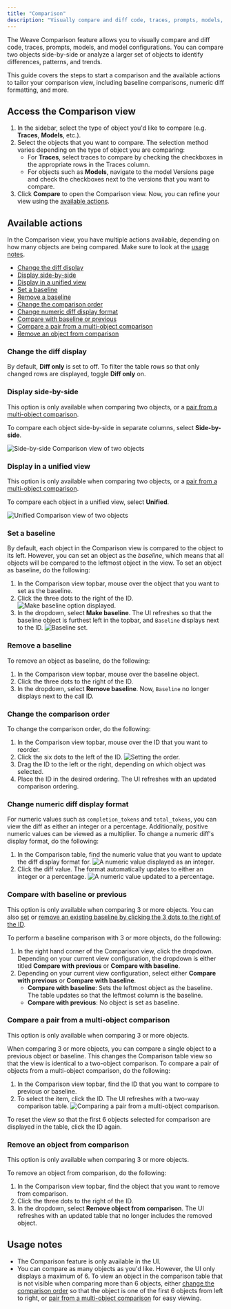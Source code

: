 ```yaml
---
title: "Comparison"
description: "Visually compare and diff code, traces, prompts, models, and configurations"
---
```


The Weave Comparison feature allows you to visually compare and diff code, traces, prompts, models, and model configurations.  You can compare two objects side-by-side or analyze a larger set of objects to identify differences, patterns, and trends.

This guide covers the steps to start a comparison and the available actions to tailor your comparison view, including baseline comparisons, numeric diff formatting, and more. 

## Access the Comparison view

1. In the sidebar, select the type of object you'd like to compare (e.g. **Traces**, **Models**, etc.).
2. Select the objects that you want to compare. The selection method varies depending on the type of object you are comparing:
   - For **Traces**, select traces to compare by checking the checkboxes in the appropriate rows in the Traces column.
   - For objects such as **Models**, navigate to the model Versions page and check the checkboxes next to the  versions that you want to compare.
3. Click **Compare** to open the Comparison view. Now, you can refine your view using the [available actions](#available-actions).

## Available actions

In the Comparison view, you have multiple actions available, depending on how many objects are being compared. Make sure to look at the [usage notes](#usage-notes).

- [Change the diff display](#change-the-diff-display)
- [Display side-by-side](#display-side-by-side)
- [Display in a unified view](#display-in-a-unified-view)
- [Set a baseline](#set-a-baseline)
- [Remove a baseline](#remove-a-baseline)
- [Change the comparison order](#change-the-comparison-order)
- [Change numeric diff display format](#change-numeric-diff-display-format)
- [Compare with baseline or previous](#compare-with-baseline-or-previous)
- [Compare a pair from a multi-object comparison](#compare-a-pair-from-a-multi-object-comparison)
- [Remove an object from comparison](#remove-an-object-from-comparison)

### Change the diff display

By default, **Diff only** is set to off. To filter the table rows so that only changed rows are displayed, toggle **Diff only** on. 

### Display side-by-side 

This option is only available when comparing two objects, or a [pair from a multi-object comparison](#compare-a-pair-from-a-multi-object-comparison).

To compare each object side-by-side in separate columns, select **Side-by-side**. 

![Side-by-side Comparison view of two objects](/weave/guides/tools/imgs/comparison-2objs-sidebyside.png)

### Display in a unified view

This option is only available when comparing two objects, or a [pair from a multi-object comparison](#compare-a-pair-from-a-multi-object-comparison).

To compare each object in a unified view, select **Unified**. 

![Unified Comparison view of two objects](/weave/guides/tools/imgs/comparison-2objs-unified.png)

### Set a baseline

By default, each object in the Comparison view is compared to the object to its left. However, you can set an object as the _baseline_, which means that all objects will be compared to the leftmost object in the view.
To set an object as baseline, do the following:

1. In the Comparison view topbar, mouse over the object that you want to set as the baseline.
2. Click the three dots to the right of the ID.
   ![Make baseline option displayed.](/weave/guides/tools/imgs/comparison-2objs-baseline.png)
3. In the dropdown, select **Make baseline**. The UI refreshes so that the baseline object is furthest left in the topbar, and `Baseline` displays next to the ID.
    ![Baseline set.](/weave/guides/tools/imgs/comparison-2objs-baseline-set.png)

### Remove a baseline

To remove an object as baseline, do the following:

1. In the Comparison view topbar, mouse over the baseline object.
2. Click the three dots to the right of the ID.
3. In the dropdown, select **Remove baseline**. Now, `Baseline` no longer displays next to the call ID.

### Change the comparison order

To change the comparison order, do the following:

1. In the Comparison view topbar, mouse over the ID that you want to reorder. 
2. Click the six dots to the left of the ID.
   ![Setting the order.](/weave/guides/tools/imgs/comparison-2objs-reorder.png)
3. Drag the ID to the left or the right, depending on which object was selected. 
4. Place the ID in the desired ordering. The UI refreshes with an updated comparison ordering.

### Change numeric diff display format 

For numeric values such as `completion_tokens` and `total_tokens`, you can view the diff as either an integer or a percentage. Additionally, positive numeric values can be viewed as a multiplier. To change a numeric diff's display format, do the following:

1. In the Comparison table, find the numeric value that you want to update the diff display format for.
    ![A numeric value displayed as an integer.](/weave/guides/tools/imgs/comparison-2objs-numericdiffformat.png)
2. Click the diff value. The format automatically updates to either an integer or a percentage.
    ![A numeric value updated to a percentage.](/weave/guides/tools/imgs/comparison-2objs-numericdiffformat-updated.png)

### Compare with baseline or previous

This option is only available when comparing 3 or more objects. You can also [set](#set-a-baseline) or [remove an existing baseline by clicking the 3 dots to the right of the ID](#remove-a-baseline).

To perform a baseline comparison with 3 or more objects, do the following:

1. In the right hand corner of the Comparison view, click the dropdown. Depending on your current view configuration, the dropdown is either titled **Compare with previous** or **Compare with baseline**.
2. Depending on your current view configuration, select either **Compare with previous** or **Compare with baseline**.
   - **Compare with baseline**: Sets the leftmost object as the baseline. The table updates so that the leftmost column is the baseline.
   -  **Compare with previous**: No object is set as baseline.

### Compare a pair from a multi-object comparison

This option is only available when comparing 3 or more objects.

When comparing 3 or more objects, you can compare a single object to a previous object or baseline. This changes the Comparison table view so that the view is identical to a two-object comparison. To compare a pair of objects from a multi-object comparison, do the following:

1. In the Comparison view topbar, find the ID that you want to compare to previous or baseline. 
2. To select the item, click the ID. The UI refreshes with a two-way comparison table.
    ![Comparing a pair from a multi-object comparison.](/weave/guides/tools/imgs/comparsion-7objs-diffonly-subset.png)

To reset the view so that the first 6 objects selected for comparison are displayed in the table, click the ID again.

### Remove an object from comparison

This option is only available when comparing 3 or more objects.

To remove an object from comparison, do the following:

1. In the Comparison view topbar, find the object that you want to remove from comparison.
2. Click the three dots to the right of the ID.
3. In the dropdown, select **Remove object from comparison**. The UI refreshes with an updated table that no longer includes the removed object.

## Usage notes

 - The Comparison feature is only available in the UI.
 - You can compare as many objects as you'd like. However, the UI only displays a maximum of 6. To view an object in the comparison table that is not visible when comparing more than 6 objects, either [change the comparison order](#change-the-comparison-order) so that the object is one of the first 6 objects from left to right, or [pair from a multi-object comparison](#compare-a-pair-from-a-multi-object-comparison) for easy viewing. 